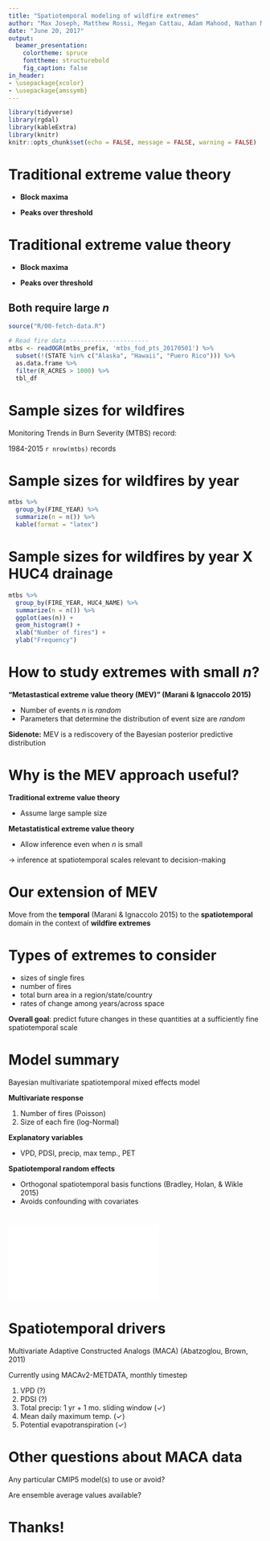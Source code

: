 ```yaml
---
title: "Spatiotemporal modeling of wildfire extremes"
author: "Max Joseph, Matthew Rossi, Megan Cattau, Adam Mahood, Nathan Mietkiewicz, Chelsea Nagy, Lise St. Denis, Jennifer Balch"
date: "June 20, 2017"
output: 
  beamer_presentation:
    colortheme: spruce
    fonttheme: structurebold
    fig_caption: false
in_header:
- \usepackage{xcolor}
- \usepackage{amssymb}
---
```


```r
library(tidyverse)
library(rgdal)
library(kableExtra)
library(knitr)
knitr::opts_chunk$set(echo = FALSE, message = FALSE, warning = FALSE)
```

# Traditional extreme value theory

- **Block maxima**

- **Peaks over threshold**

# Traditional extreme value theory

- **Block maxima**

- **Peaks over threshold**

## Both require large $n$

```r
source("R/00-fetch-data.R")

# Read fire data ----------------------
mtbs <- readOGR(mtbs_prefix, 'mtbs_fod_pts_20170501') %>%
  subset(!(STATE %in% c("Alaska", "Hawaii", "Puero Rico"))) %>%
  as.data.frame %>%
  filter(R_ACRES > 1000) %>%
  tbl_df
```

# Sample sizes for wildfires

Monitoring Trends in Burn Severity (MTBS) record: 

1984-2015 `r nrow(mtbs)` records

# Sample sizes for wildfires by year

```r
mtbs %>%
  group_by(FIRE_YEAR) %>%
  summarize(n = n()) %>%
  kable(format = "latex")
```
# Sample sizes for wildfires by year X HUC4 drainage

```r
mtbs %>%
  group_by(FIRE_YEAR, HUC4_NAME) %>%
  summarize(n = n()) %>%
  ggplot(aes(n)) + 
  geom_histogram() + 
  xlab("Number of fires") + 
  ylab("Frequency")
```

# How to study extremes with small $n$?

**"Metastastical extreme value theory (MEV)" (Marani & Ignaccolo 2015)**

- Number of events $n$ is *random*
- Parameters that determine the distribution of event size are *random*

**Sidenote:** MEV is a rediscovery of the Bayesian posterior predictive distribution


# Why is the MEV approach useful?

**Traditional extreme value theory**

- Assume large sample size

**Metastatistical extreme value theory**

- Allow inference even when $n$ is small

$\rightarrow$ inference at spatiotemporal scales relevant to decision-making


# Our extension of MEV

Move from the **temporal** (Marani & Ignaccolo 2015) to the **spatiotemporal** domain in the context of **wildfire extremes**


# Types of extremes to consider

- sizes of single fires
- number of fires
- total burn area in a region/state/country
- rates of change among years/across space

**Overall goal**: predict future changes in these quantities at a sufficiently fine spatiotemporal scale


# Model summary

Bayesian multivariate spatiotemporal mixed effects model

**Multivariate response**

1. Number of fires (Poisson)
2. Size of each fire (log-Normal)

**Explanatory variables**

- VPD, PDSI, precip, max temp., PET

**Spatiotemporal random effects**

- Orthogonal spatiotemporal basis functions (Bradley, Holan, & Wikle 2015)
- Avoids confounding with covariates


# 

![](fig/st-basis.pdf)


# Spatiotemporal drivers

Multivariate Adaptive Constructed Analogs (MACA) (Abatzoglou, Brown, 2011) 

Currently using MACAv2-METDATA, monthly timestep

1. VPD (?)
2. PDSI (?)
3. Total precip: 1 yr + 1 mo. sliding window ($\checkmark$) 
4. Mean daily maximum temp. ($\checkmark$) 
5. Potential evapotranspiration ($\checkmark$) 


# Other questions about MACA data

Any particular CMIP5 model(s) to use or avoid?

Are ensemble average values available?

# Thanks!
